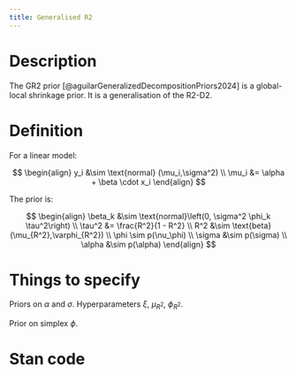 ```yaml
---
title: Generalised R2
---
```


# Description

The GR2 prior [@aguilarGeneralizedDecompositionPriors2024] is a global-local shrinkage prior. It is a generalisation of the R2-D2.

# Definition

For a linear model:

$$
\begin{align}
y_i &\sim \text{normal} (\mu_i,\sigma^2) \\
\mu_i &= \alpha + \beta \cdot x_i
\end{align}
$$

The prior is:

$$
\begin{align}
\beta_k &\sim \text{normal}\left(0, \sigma^2 \phi_k \tau^2\right) \\
\tau^2 &= \frac{R^2}{1 - R^2} \\
R^2 &\sim \text{beta}(\mu_{R^2},\varphi_{R^2}) \\ 
\phi \sim p(\nu_\phi) \\
\sigma &\sim p(\sigma) \\
\alpha &\sim p(\alpha)
\end{align}
$$


# Things to specify

Priors on $\alpha$ and $\sigma$. Hyperparameters $\xi$, $\mu_{R^2}$, $\phi_{R^2}$. 

Prior on simplex $\phi$.

# Stan code

```.stan
```
